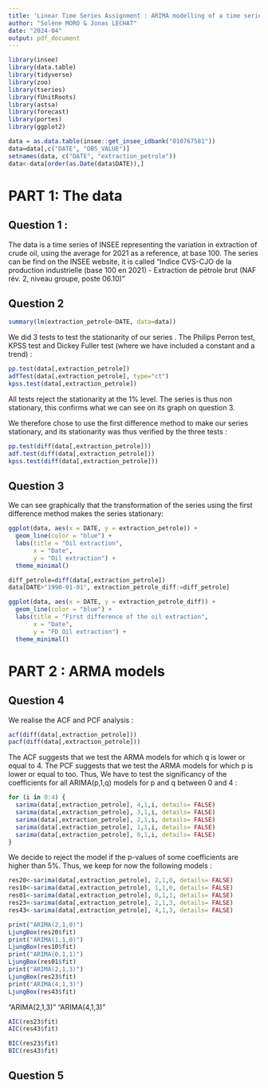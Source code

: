 ```yaml
---
title: 'Linear Time Series Assignment : ARIMA modelling of a time series'
author: "Solène MORO & Jonas LECHAT"
date: "2024-04"
output: pdf_document
---
```



```r
library(insee)
library(data.table)
library(tidyverse)
library(zoo)
library(tseries)
library(fUnitRoots)
library(astsa)
library(forecast)
library(portes)
library(ggplot2)
```

```r
data = as.data.table(insee::get_insee_idbank("010767581"))
data=data[,c("DATE", "OBS_VALUE")]
setnames(data, c("DATE", "extraction_petrole"))
data<-data[order(as.Date(data$DATE)),]
```


# PART 1: The data
## Question 1 :
The data is a time series of INSEE representing the variation in extraction of crude oil, using the average for 2021 as a reference, at base 100. The series can be find on the INSEE website, it is called "Indice CVS-CJO de la production industrielle (base 100 en 2021) - Extraction de pétrole brut (NAF rév. 2, niveau groupe, poste 06.10)"


## Question 2


```r
summary(lm(extraction_petrole~DATE, data=data))
```
We did 3 tests to test the stationarity of our series . The Philips Perron test, KPSS test and Dickey Fuller test (where we have included a constant and a trend) :

```r
pp.test(data[,extraction_petrole])
adfTest(data[,extraction_petrole], type="ct")
kpss.test(data[,extraction_petrole])
```

 All tests reject the stationarity at the 1% level. The series is thus non stationary, this confirms what we can see on its graph on question 3.

We therefore chose to use the first difference method to make our series stationary, and its stationarity was thus verified by the three tests :


```r
pp.test(diff(data[,extraction_petrole]))
adf.test(diff(data[,extraction_petrole]))
kpss.test(diff(data[,extraction_petrole]))
```


## Question 3
 We can see graphically that the transformation of the series using the first difference method makes the series stationary:
```r
ggplot(data, aes(x = DATE, y = extraction_petrole)) +
  geom_line(color = "blue") +  
  labs(title = "Oil extraction",
       x = "Date",                                  
       y = "Oil extraction") +
  theme_minimal()   
```


```r
diff_petrole=diff(data[,extraction_petrole])
data[DATE>"1990-01-01", extraction_petrole_diff:=diff_petrole]
```


```r
ggplot(data, aes(x = DATE, y = extraction_petrole_diff)) +
  geom_line(color = "blue") +  
  labs(title = "First difference of the oil extraction",
       x = "Date",                                  
       y = "FD Oil extraction") +
  theme_minimal()   
```

# PART 2 : ARMA models
## Question 4
We realise the ACF and PCF analysis : 
```r
acf(diff(data[,extraction_petrole]))
pacf(diff(data[,extraction_petrole]))
```
The ACF suggests that we test the ARMA models for which q is lower or equal to 4.
The PCF suggests that we test the ARMA models for which p is lower or equal to  too.
Thus, We have to test the significancy of the coefficients for all ARIMA(p,1,q)  models for p and q between 0 and 4 :
```r
for (i in 0:4) {
  sarima(data[,extraction_petrole], 4,1,i, details= FALSE)
  sarima(data[,extraction_petrole], 3,1,i, details= FALSE)
  sarima(data[,extraction_petrole], 2,1,i, details= FALSE)
  sarima(data[,extraction_petrole], 1,1,i, details= FALSE)
  sarima(data[,extraction_petrole], 0,1,i, details= FALSE)
}
```
We decide to reject the model if the p-values of some coefficients are higher than 5%. Thus, we keep for now the following models : 
```r
res20<-sarima(data[,extraction_petrole], 2,1,0, details= FALSE)
res10<-sarima(data[,extraction_petrole], 1,1,0, details= FALSE)
res01<-sarima(data[,extraction_petrole], 0,1,1, details= FALSE)
res23<-sarima(data[,extraction_petrole], 2,1,3, details= FALSE)
res43<-sarima(data[,extraction_petrole], 4,1,3, details= FALSE)
```

```r
print("ARIMA(2,1,0)")
LjungBox(res20$fit)
print("ARIMA(1,1,0)")
LjungBox(res10$fit)
print("ARIMA(0,1,1)")
LjungBox(res01$fit)
print("ARIMA(2,1,3)")
LjungBox(res23$fit)
print("ARIMA(4,1,3)")
LjungBox(res43$fit)
```
"ARIMA(2,1,3)"
"ARIMA(4,1,3)"


```r
AIC(res23$fit)
AIC(res43$fit)

BIC(res23$fit)
BIC(res43$fit)
```
## Question 5
